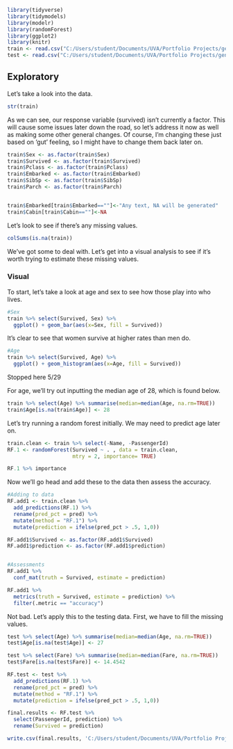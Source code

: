 ```r
library(tidyverse)
library(tidymodels)
library(modelr)
library(randomForest)
library(ggplot2)
library(knitr)
train <- read.csv("C:/Users/student/Documents/UVA/Portfolio Projects/generalprojects/Titanic/train.csv")
test <- read.csv("C:/Users/student/Documents/UVA/Portfolio Projects/generalprojects/Titanic/test.csv")
```

## Exploratory
Let's take a look into the data.
```r
str(train)
```
As we can see, our response variable (survived) isn't currently a factor. This will cause some issues later down the road, so let's address it now as well as making some other general changes. Of course, I'm changing these just based on 'gut' feeling, so I might have to change them back later on.
```r
train$Sex <- as.factor(train$Sex)
train$Survived <- as.factor(train$Survived)
train$Pclass <- as.factor(train$Pclass)
train$Embarked <- as.factor(train$Embarked)
train$SibSp <- as.factor(train$SibSp)
train$Parch <- as.factor(train$Parch)


train$Embarked[train$Embarked==""]<-"Any text, NA will be generated"
train$Cabin[train$Cabin==""]<-NA
```

Let's look to see if there's any missing values.
```r
colSums(is.na(train))
```
We've got some to deal with. Let's get into a visual analysis to see if it's worth trying to estimate these missing values.

### Visual
To start, let's take a look at age and sex to see how those play into who lives.
```r
#Sex
train %>% select(Survived, Sex) %>%
  ggplot() + geom_bar(aes(x=Sex, fill = Survived))
```
It's clear to see that women survive at higher rates than men do.

```r
#Age
train %>% select(Survived, Age) %>%
  ggplot() + geom_histogram(aes(x=Age, fill = Survived))
```

Stopped here 5/29



For age, we'll try out inputting the median age of 28, which is found below.
```r
train %>% select(Age) %>% summarise(median=median(Age, na.rm=TRUE))
train$Age[is.na(train$Age)] <- 28
```

Let's try running a random forest initially. We may need to predict age later on.
```r
train.clean <- train %>% select(-Name, -PassengerId)
RF.1 <- randomForest(Survived ~ . , data = train.clean,
                     mtry = 2, importance= TRUE)

RF.1 %>% importance
```

Now we'll go head and add these to the data then assess the accuracy.
```r
#Adding to data
RF.add1 <- train.clean %>%
  add_predictions(RF.1) %>%
  rename(pred_pct = pred) %>%
  mutate(method = "RF.1") %>%
  mutate(prediction = ifelse(pred_pct > .5, 1,0))

RF.add1$Survived <- as.factor(RF.add1$Survived)
RF.add1$prediction <- as.factor(RF.add1$prediction)


#Assessments
RF.add1 %>%
  conf_mat(truth = Survived, estimate = prediction)

RF.add1 %>%
  metrics(truth = Survived, estimate = prediction) %>%
  filter(.metric == "accuracy")
```

Not bad. Let's apply this to the testing data. First, we have to fill the missing values.
```r
test %>% select(Age) %>% summarise(median=median(Age, na.rm=TRUE))
test$Age[is.na(test$Age)] <- 27

test %>% select(Fare) %>% summarise(median=median(Fare, na.rm=TRUE))
test$Fare[is.na(test$Fare)] <- 14.4542
```


```r
RF.test <- test %>%
  add_predictions(RF.1) %>%
  rename(pred_pct = pred) %>%
  mutate(method = "RF.1") %>%
  mutate(prediction = ifelse(pred_pct > .5, 1,0))

final.results <- RF.test %>%
  select(PassengerId, prediction) %>%
  rename(Survived = prediction)

write.csv(final.results, 'C:/Users/student/Documents/UVA/Portfolio Projects/generalprojects/Titanic/results.csv' , row.names=FALSE)
```

